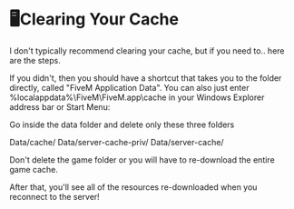 # 🖥️Clearing Your Cache

I don't typically recommend clearing your cache, but if you need to.. here are the steps.

If you didn't, then you should have a shortcut that takes you to the folder directly, called "FiveM Application Data". You can also just enter %localappdata%\FiveM\FiveM.app\cache in your Windows Explorer address bar or Start Menu:

Go inside the data folder and delete only these three folders

Data/cache/
Data/server-cache-priv/
Data/server-cache/

Don't delete the game folder or you will have to re-download the entire game cache.

After that, you'll see all of the resources re-downloaded when you reconnect to the server! 